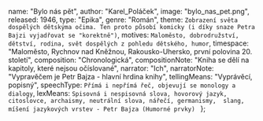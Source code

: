 
  name: "Bylo nás pět",
  author: "Karel_Poláček",
  image: "bylo_nas_pet.png",
  released: 1946,
  type: "Epika",
  genre: "Román",
  theme: ` Zobrazení světa dospělých dětskýma očima. Ten proto působí komicky (i díky snaze Petra Bajzi vyjadřovat se "korektně")
  `,
  motives: `Maloměsto, dobrodružství, dětství, rodina, svět dospělých z pohledu dětského, humor`,
  timespace: "Maloměsto, Rychnov nad Kněžnou, Rakousko-Uhersko, první polovina 20. století",
  composition: "Chronologická",
  compositionNote:
    "Kniha se dělí na kapitoly, které nejsou očíslované",
  narrator: "Ich",
  narratorNote: "Vypravěčem je Petr Bajza - hlavní hrdina knihy",
  tellingMeans: "Vyprávěcí, popisný",
  speechType: `Přímá i nepřímá řeč, objevují se monology a dialogy`,
  lexMeans: `Spisovná i nespisovná slova, hovorový jazyk, citoslovce, archaismy, neutrální slova, nářečí, germanismy, 
    slang, míšení jazykových vrstev - Petr Bajza (Humorné prvky) `
};

<Title book={book} />

<Book book={book} />

## Postavy

### Petr Bajza
Veselý, rošťák, inteligentní, s velkou představivostí, syn majitele obchodu smíšeným zbožím. Jeho rodina není, vzhledem k době vzniku díla, na rozdíl od skutečné Poláčkovy rodiny židovská a vůbec v celém příběhu pochopitelně žádní Židé nevystupují.
### Antonín Bejval
Petrův spolužák, „vynálezce“, má různé bláznivé nápady, hodně si o sobě myslí, lakomý, syn majitele povoznictví a obchodu s uhlím
### Čeněk Jirsák
Kamarád Petra, je pobožný, jeho koníčkem je sbírání hříchů ke svaté zpovědi, rovněž je velice ješitný, přezdívaný Krakonoš
### Éda Kemlink
Další z kamarádů, syn úředníka z berního úřadu, velmi chytrý, má dvě sestry Rafaelu a Viktorku a psa Pajdu, který s jiným psem Amorem krade v řeznictví buřty
### Josef Zilvar
Z chudobince, je starší než ostatní hoši, několikrát propadl, kouří, vede dospělé řeči, statečný, semtam se spustí s Habrováky, syn válečného invalidy a "vrchního" žebráka
### tatínek Vendelín Bajza
Majitel obchodu se smíšeným zbožím, přísný, ale zároveň i laskavý, semtam poněkud opatrný na peníze
### maminka Bajzová
Hodná, rozumná, často zmírňuje tatínkovu přísnost
###Kristýna
Služka, pochází z horské vesnice Rampuše (odtud přezdívka Rampepurda), bláznivá holka, všemu se směje, ale má veliký strach z myší
###Eva Svobodová
Dcera cukráře, Petrova favoritka, nosí Petrovi z cukrářství dobroty
###pan Fajst
Místní občan, úředník ve výslužbě, starý mládenec, zapšklý moralista a milovník starých mravů
### Alois a Emilie Vařekovi
Příbuzní Bajzových, lakomci, závistivci, nikomu nic nepřejí, vlastní obchod s galanterií
### pan Zilvar
Ptec Josefa Zilvara, bojoval ve válce a přišel o nohu, žije v chudobinci, vrchní městský žebrák
### Otakárek Soumarů
Syn továrníka, osamělý, má zálibu ve čtení mayovek, verneovek a podobné literatury, obézní chlapec, který má francouzskou vychovatelku
### pan Potůček
Fotograf, fotografoval celou třídu na školním dvoře
### Alfons Kasalický
Artista z cirkusu, ve školních předmětech (s výjimkou tělocviku) příliš neprospívá
### Karel Páta
Šprt, nepopulární
### Jakub
Pracuje u Bejvalů v povoznictví, silný chlap, moc řečí nenadělá, chlapci ho obdivují
### pan Jaromír Svoboda
Majitel cukrářství, otec Evy Svobodové
### pan Jirsák
Otec Čeňka Jirsáka, živí se výrobou čepic a papučí, chlapci mu přezdívají Krakonoš a paní Jirsákové Krakonoška
### Ladislav Bajza
Starší bratr Petra Bajzy, učí se na kupce v Mostě
### Mančinka Bajzová
Mladší sestřička (batole) Petra Bajzy
### pan Kemlink
Otec Édy Kemlinka, úředník z berního úřadu, všichni před ním mají respekt a zdraví ho

## Děj

Petr Bajza je malý chlapec, bydlící v malém městě. Je synem obchodníka Vendelína Bajzy. 
Petr chodí do školy, kde má partu svých kamarádů. S těmi zažívá běžné klukovské příhody, jako koupání v odlehlém rybníce, 
při němž se jeden mladší chlapec málem utopí, hádky a pošťuchování se kvůli klukovským hloupostem, nebo vážné okamžiky, 
jako bitvu bok po boku proti chlapcům ze sousední, nepřátelské vesnice.

Petr je mezi chlapci naprosto normální rošťák. Před rodiči a ve škole se však snaží chovat co nejlépe. 
To proto, aby neměl žádné problémy, rodiče se tak nezlobili a aby ho tatínek nechal dívat se, když otevírá bedny, 
které k nim do obchodu přijíždějí z dalekých, exotických zemí.
Dozvídáme se také o Petrově bratrovi, který je ve městě na studiích, o služebné Kristýně, které Petr říká Rampepurda a 
která u Bajzových pracuje. Bajza vypráví i o dalších postavách města, jako je Eva Svobodová, děvče, do níž je dětským 
způsobem zamilován, městský opilec a žebrák Zilvar z chudobince, který je otec Pepy Zilvara, nebo pan učitel, který se snaží děti inspirovat ke vzdělání.

Petr vyvádí s kamarády neplechy, chodí do kina a do školy, až do doby, než dostane spálu. Během ní leží v posteli a kvůli vysokým horečkám blouzní. 
Občas se z blouznění probere, aby zahlédl maminku, tatínka, Kristýnu nebo pana doktora, ale brzy vždy usne a vrací se do dalekého světa snů. 
Po celou dobu nemoci se mu zdá jeden dlouhý sen, ve kterém je i se svými kumpány a s Evičkou Svobodovou v Indii. 
Podobně jako ve svém městě, i v této cizí zemi zažívá s přáteli dobrodružství a vyvádí různé nezbednosti.
Nakonec se Petr z těžké nemoci uzdraví. Začne opět chodit do školy a celý jeho život se vrátí do starých kolejí.
<i className="text-gray"> (Wikipedie, upraveno)</i>

<KarelPolacek />

Román Karel Poláček napsal krátce před odchodem do Terezína v roce 1943. Poprvé vyšel až po válce v roce 1946. 

<DemokratickyProud />